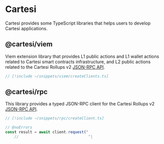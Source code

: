 # Cartesi

Cartesi provides some TypeScript libraries that helps users to develop Cartesi applications.

## @cartesi/viem

Viem extension library that provides L1 public actions and L1 wallet actions related to Cartesi smart contracts infrastructure, and L2 public actions related to the Cartesi Rollups v2 [JSON-RPC API](https://playground.open-rpc.org/?schemaUrl=https://raw.githubusercontent.com/cartesi/rollups-node/refs/tags/v2.0.0-alpha.3/internal/jsonrpc/jsonrpc-discover.json&uiSchema[appBar][ui:title]=Cartesi&uiSchema[appBar][ui:logoUrl]=https://cartesi.io/favicon.svg&uiSchema[appBar][ui:transports]=false&uiSchema[appBar][ui:input]=false&uiSchema[appBar][ui:edit]=false&uiSchema[appBar][ui:examplesDropdown]=false&uiSchema[appBar][ui:splitView]=false).

```ts twoslash
// [!include ~/snippets/viem/createClients.ts]
```

## @cartesi/rpc

This library provides a typed JSON-RPC client for the Cartesi Rollups v2 [JSON-RPC API](https://playground.open-rpc.org/?schemaUrl=https://raw.githubusercontent.com/cartesi/rollups-node/refs/tags/v2.0.0-alpha.3/internal/jsonrpc/jsonrpc-discover.json&uiSchema[appBar][ui:title]=Cartesi&uiSchema[appBar][ui:logoUrl]=https://cartesi.io/favicon.svg&uiSchema[appBar][ui:transports]=false&uiSchema[appBar][ui:input]=false&uiSchema[appBar][ui:edit]=false&uiSchema[appBar][ui:examplesDropdown]=false&uiSchema[appBar][ui:splitView]=false).

```ts twoslash
// [!include ~/snippets/rpc/createClient.ts]

// @noErrors
const result = await client.request("
    //                               ^|
```

